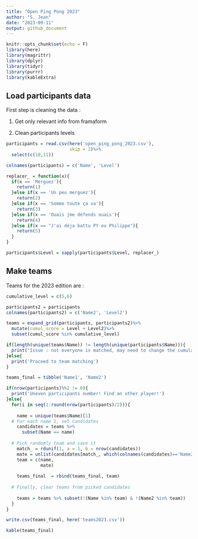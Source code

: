 ```yaml
---
title: "Open Ping Pong 2023"
author: "S. Jean"
date: "2023-09-11"
output: github_document
---
```


```r
knitr::opts_chunk$set(echo = F)
library(here)
library(magrittr)
library(dplyr)
library(tidyr)
library(purrr)
library(kableExtra)


```

## Load participants data

First step is cleaning the data : 

1. Get only relevant info from framaform

2. Clean participants levels

```r
participants = read.csv(here('open_ping_pong_2023.csv'),
                        skip = 2)%>%
  select(c(10,11))

colnames(participants) = c('Name', 'Level')

replacer_ = function(x){
  if(x == 'Merguez'){
    return(1)
  }else if(x == 'Un peu merguez'){
    return(2)
  }else if(x == 'Somme toute ça va'){
    return(3)
  }else if(x == 'Ouais jme défends ouais'){
    return(4)
  }else if(x == "J'ai déja battu PY ou Philippe"){
    return(5)
  }
}

participants$Level = sapply(participants$Level, replacer_)

```


## Make teams

Teams for the 2023 edition are : 

```r
cumulative_level = c(5,6)

participants2 = participants
colnames(participants2) = c('Name2', 'Level2')

teams = expand_grid(participants, participants2)%>%
  mutate(cumul_score = Level + Level2)%>%
  subset(cumul_score %in% cumulative_level)

if(length(unique(teams$Name)) != length(unique(participants$Name))){
  print("Issue : not everyone is matched, may need to change the cumulative level")
}else{
  print('Proceed to team matching')
}
```

```r
teams_final = tibble('Name1', 'Name2')

if(nrow(participants)%%2 != 0){
  print('Uneven participants number! Find an other player!')
}else{
  for(i in seq(1:round(nrow(participants)/2))){
  
    name = unique(teams$Name)[1]
  # For each name 1, set candidates
    candidates = teams %>% 
      subset(Name == name)
  
  # Pick randomly team and save it
    match_ = rdunif(1, a = 1, b = nrow(candidates))
    mate = unlist(candidates[match_, which(colnames(candidates)=='Name2')])
    team = c(name, 
             mate)
  
    teams_final  = rbind(teams_final, team)
  
  # Finally, clear teams from picked candidates
  
    teams = teams %>% subset(!(Name %in% team) & !(Name2 %in% team))
  }
}

write.csv(teams_final, here('teams2023.csv'))

kable(teams_final)
```
